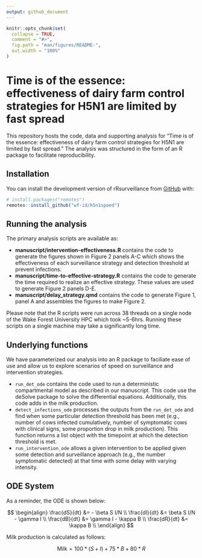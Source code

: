```yaml
---
output: github_document
---
```


<!-- README.md is generated from README.Rmd. Please edit that file -->

```r
knitr::opts_chunk$set(
  collapse = TRUE,
  comment = "#>",
  fig.path = "man/figures/README-",
  out.width = "100%"
)
```

# Time is of the essence: effectiveness of dairy farm control strategies for H5N1 are limited by fast spread

<!-- badges: start -->
<!-- badges: end -->

This repository hosts the code, data and supporting analysis for "Time is of the essence: effectiveness of dairy farm control strategies for H5N1 are limited by fast spread."
The analysis was structured in the form of an R package to facilitate reproducibility.

## Installation

You can install the development version of rRsurveillance from [GitHub](https://github.com/) with:

``` r
# install.packages("remotes")
remotes::install_github("wf-id/h5n1speed")
```

## Running the analysis

The primary analysis scripts are available as:

- **manuscript/intervention-effectiveness.R** contains the code to generate the figures shown in Figure 2 panels A-C which shows the effectiveness of each surveillance strategy and detection threshold at prevent infections.
- **manuscript/time-to-effective-strategy.R** contains the code to generate the time required to realize an effective strategy. These values are used to generate Figure 2 panels D-E.
- **manuscript/delay_strategy.qmd** contains the code to generate Figure 1, panel A and assembles the figures to make Figure 2.

Please note that the R scripts were run across 38 threads on a single node of the Wake Forest University HPC which took ~5-6hrs.
Running these scripts on a single machine may take a significantly long time.


## Underlying functions

We have parameterized our analysis into an R package to faciliate ease of use and allow us to explore scenarios of speed on surveillance and intervention strategies.

- `run_det_ode` contains the code used to run a deterministic compartmental model as described in our manuscript. This code use the deSolve package to solve the differential equations. Additionally, this code adds in the milk production.
- `detect_infections_ode` processes the outputs from the `run_det_ode` and find when some particular detection threshold has been met (e.g., number of cows infected cumulatively, number of symptomatic cows with clinical signs, some proportion drop in milk production). This function returns a list object with the timepoint at which the detection threshold is met.
- `run_intervention_ode` allows a given intervention to be applied given some detection and surveillance approach (e.g., the number symptomatic detected) at that time with some delay with varying intensity.

## ODE System

As a reminder, the ODE is shown below:

$$
\begin{align}
  \frac{dS}{dt} &= - \beta S I/N \\
  \frac{dI}{dt} &= \beta S I/N - \gamma I \\
  \frac{dB}{dt} &= \gamma I - \kappa B \\
  \frac{dR}{dt} &= \kappa B \\
\end{align}
$$

Milk production is calculated as follows:

$$
\text{Milk} = 100 * (S + I) + 75 * B + 80 * R 
$$

